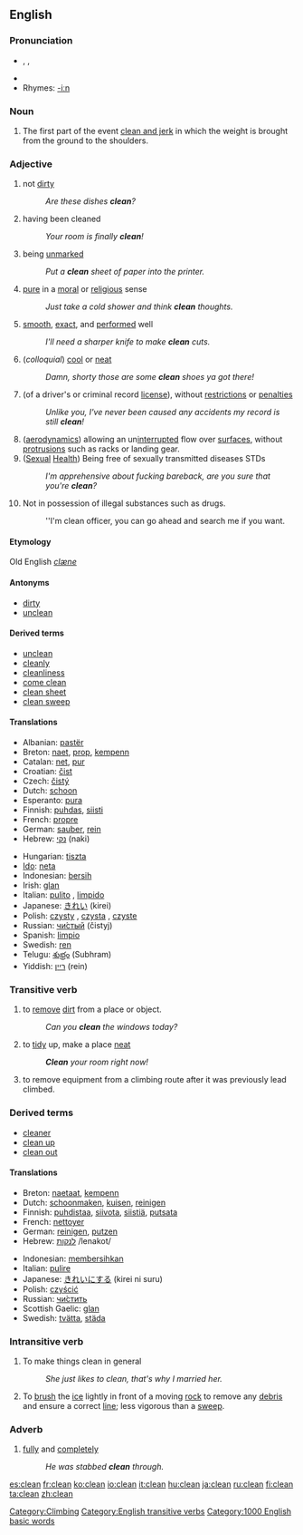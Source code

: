 ==English==

===Pronunciation===
* {{AHD|klēn}}, {{IPA|/kliːn/}}, {{SAMPA|/kli:n/}}
*{{audio|en-us-clean.ogg|Audio (US)}}
*Rhymes: [[Rhymes:English:-iːn|-iːn]]

===Noun===
{{en-noun}}

#{{weightlifting}} The first part of the event [[clean and jerk]] in which the weight is brought from the ground to the shoulders.

=== Adjective ===
{{en-adj|er}}

#not [[dirty]]
#:''Are these dishes '''clean'''?''
#having been cleaned
#: ''Your room is finally '''clean'''! ''
#being [[unmarked]]
#:''Put a '''clean''' sheet of paper into the printer.''
#[[pure]] in a [[moral]] or [[religious]] sense
#:''Just take a cold shower and think '''clean''' thoughts.''
#[[smooth]], [[exact]], and [[performed]] well
#:''I'll need a sharper knife to make '''clean''' cuts.''
#(''colloquial'') [[cool]] or [[neat]]
#: ''Damn, shorty those are some '''clean''' shoes ya got there!''
#(of a driver's or criminal record [[license]]), without [[restriction]]s or [[penalties]]
#: ''Unlike you, I've never been caused any accidents my record is still '''clean'''!''
#([[aerodynamics]]) allowing an un[[interrupted]] flow over [[surface]]s, without [[protrusion]]s such as racks or landing gear.
#([[Sex]]ual [[Health]]) Being free of sexually transmitted diseases STDs
#: ''I'm apprehensive about fucking bareback, are you sure that you're '''clean'''?''
#Not in possession of illegal substances such as drugs. 
#:''I'm clean officer, you can go ahead and search me if you want. 

====Etymology====
Old English ''[[clæne]]''

====Antonyms====
*[[dirty]]
*[[unclean]]

====Derived terms====
*[[unclean]]
*[[cleanly]]
*[[cleanliness]]
*[[come clean]]
*[[clean sheet]]
*[[clean sweep]]

==== Translations ====
{{top}}
*Albanian: [[pastër]]
*Breton: [[naet]], [[prop]], [[kempenn]]
*Catalan: [[net]], [[pur]]
*Croatian: [[čist]]
*Czech: [[čistý]]
*Dutch: [[schoon]]
*Esperanto: [[pura]]
*Finnish: [[puhdas]], [[siisti]]
*French: [[propre]]
*German: [[sauber]], [[rein]]
*Hebrew: [[נקי]] (naki)
{{mid}}
*Hungarian: [[tiszta]]
*[[Ido]]: [[neta]]
*Indonesian: [[bersih]]
*Irish: [[glan]]
*Italian: [[pulito]] {{m}}, [[limpido]] {{m}}
*Japanese: [[きれい]] (kirei)
*Polish: [[czysty]] {{m}}, [[czysta]] {{f}}, [[czyste]] {{n}}
*Russian: [[чистый|чи́стый]] (čistyj) {{m}}
*Spanish: [[limpio]]
*Swedish: [[ren]]
*Telugu: [[శుభ్రం]] (Subhram)
*Yiddish: [[ריין]] (rein)
{{bottom}}

===Transitive verb===
{{en-verb}}

#to [[remove]] [[dirt]] from a place or object.
#: ''Can you '''clean''' the windows today?''
#to [[tidy]] up, make a place [[neat]]
#: '' '''Clean''' your room right now!''
#to remove equipment from a climbing route after it was previously lead climbed.

===Derived terms===
*[[cleaner]]
*[[clean up]]
*[[clean out]]

==== Translations ====
{{top}}
*Breton: [[naetaat]], [[kempenn]]
*Dutch: [[schoonmaken]], [[kuisen]], [[reinigen]]
*Finnish: [[puhdistaa]], [[siivota]], [[siistiä]], [[putsata]]
*French: [[nettoyer]]
*German: [[reinigen]], [[putzen]]
*Hebrew: [[:he:לנקות|לנקות]] /lenakot/
{{mid}}
*Indonesian: [[bersih|membersihkan]]
*Italian: [[pulire]]
*Japanese: [[きれい]]にする (kirei ni suru)
*Polish: [[czyścić]]
*Russian: [[:ru:чистить|чи́стить]]
*Scottish Gaelic: [[glan]]
*Swedish: [[tvätta]], [[städa]]
{{bottom}}

===Intransitive verb===
{{en-verb}}

# To make things clean in general
#:''She just likes to clean, that's why I married her.''
# {{curling}} To [[brush]] the [[ice]] lightly in front of a moving [[rock]] to remove any [[debris]] and ensure a correct [[line]]; less vigorous than a [[sweep]]. 

===Adverb===
{{en-adv|er}}

#[[fully]] and [[completely]]
#: ''He was stabbed  '''clean''' through.''

[[Category:Climbing]]

[[Category:English transitive verbs]]
[[Category:1000 English basic words]]

[[es:clean]]
[[fr:clean]]
[[ko:clean]]
[[io:clean]]
[[it:clean]]
[[hu:clean]]
[[ja:clean]]
[[ru:clean]]
[[fi:clean]]
[[ta:clean]]
[[zh:clean]]